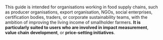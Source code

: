 This guide is intended for organisations working in food supply chains, such as producer organisations, export organisation,  NGOs, social enterprises, certification bodies, traders, or corporate sustainability teams, with the ambition of improving the living income of smallholder farmers. **It is particularly suited to users who are involved in impact measurement**, **value** **chain** **development**, or **price-setting initiatives**.